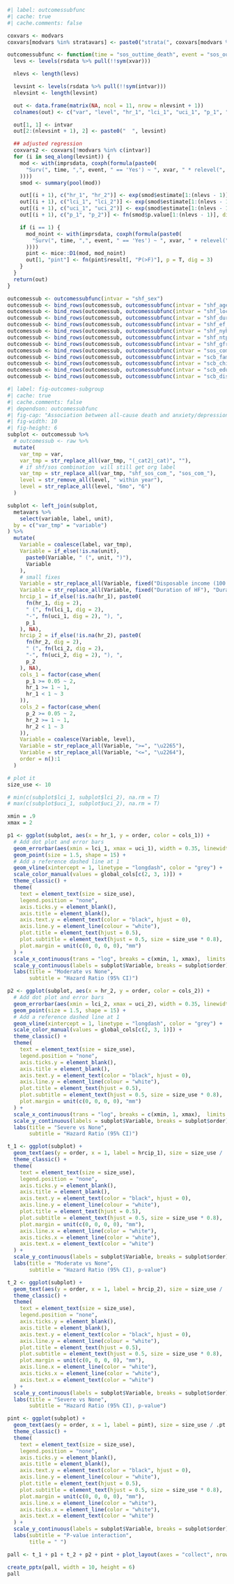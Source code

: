 ```r
#| label: outcomessubfunc
#| cache: true
#| cache.comments: false

coxvars <- modvars
coxvars[modvars %in% stratavars] <- paste0("strata(", coxvars[modvars %in% stratavars], ")")

outcomessubfunc <- function(time = "sos_outtime_death", event = "sos_out_death", xvar = "shf_anxiety", intvar) {
  levs <- levels(rsdata %>% pull(!!sym(xvar)))

  nlevs <- length(levs)

  levsint <- levels(rsdata %>% pull(!!sym(intvar)))
  nlevsint <- length(levsint)

  out <- data.frame(matrix(NA, ncol = 11, nrow = nlevsint + 1))
  colnames(out) <- c("var", "level", "hr_1", "lci_1", "uci_1", "p_1", "hr_2", "lci_2", "uci_2", "p_2", "pint")

  out[1, 1] <- intvar
  out[2:(nlevsint + 1), 2] <- paste0("  ", levsint)

  ## adjusted regression
  coxvars2 <- coxvars[!modvars %in% c(intvar)]
  for (i in seq_along(levsint)) {
    mod <- with(imprsdata, coxph(formula(paste0(
      "Surv(", time, ",", event, " == 'Yes') ~ ", xvar, " * relevel(", intvar, ", ref = '", levsint[i], "') +", paste(coxvars2, collapse = " + ")
    ))))
    smod <- summary(pool(mod))

    out[(i + 1), c("hr_1", "hr_2")] <- exp(smod$estimate[1:(nlevs - 1)])
    out[(i + 1), c("lci_1", "lci_2")] <- exp(smod$estimate[1:(nlevs - 1)] - global_z05 * smod$std.error[1:(nlevs - 1)])
    out[(i + 1), c("uci_1", "uci_2")] <- exp(smod$estimate[1:(nlevs - 1)] + global_z05 * smod$std.error[1:(nlevs - 1)])
    out[(i + 1), c("p_1", "p_2")] <- fn(smod$p.value[1:(nlevs - 1)], dig = 3, p = TRUE)

    if (i == 1) {
      mod_noint <- with(imprsdata, coxph(formula(paste0(
        "Surv(", time, ",", event, " == 'Yes') ~ ", xvar, " + relevel(", intvar, ", ref = '", levsint[i], "') +", paste(coxvars2, collapse = " + ")
      ))))
      pint <- mice::D1(mod, mod_noint)
      out[1, "pint"] <- fn(pint$result[, "P(>F)"], p = T, dig = 3)
    }
  }
  return(out)
}

outcomessub <- outcomessubfunc(intvar = "shf_sex")
outcomessub <- bind_rows(outcomessub, outcomessubfunc(intvar = "shf_age_cat"))
outcomessub <- bind_rows(outcomessub, outcomessubfunc(intvar = "shf_location"))
outcomessub <- bind_rows(outcomessub, outcomessubfunc(intvar = "shf_durationhf"))
outcomessub <- bind_rows(outcomessub, outcomessubfunc(intvar = "shf_ef_cat"))
outcomessub <- bind_rows(outcomessub, outcomessubfunc(intvar = "shf_nyha_cat"))
outcomessub <- bind_rows(outcomessub, outcomessubfunc(intvar = "shf_ntprobnp_cat"))
outcomessub <- bind_rows(outcomessub, outcomessubfunc(intvar = "shf_gfrckdepi_cat"))
outcomessub <- bind_rows(outcomessub, outcomessubfunc(intvar = "sos_com_stroke"))
outcomessub <- bind_rows(outcomessub, outcomessubfunc(intvar = "scb_famtype"))
outcomessub <- bind_rows(outcomessub, outcomessubfunc(intvar = "scb_child"))
outcomessub <- bind_rows(outcomessub, outcomessubfunc(intvar = "scb_education"))
outcomessub <- bind_rows(outcomessub, outcomessubfunc(intvar = "scb_dispincome_cat"))
```

```r
#| label: fig-outcomes-subgroup
#| cache: true
#| cache.comments: false
#| dependson: outcomessubfunc
#| fig-cap: "Association between all-cause death and anxiety/depression - Subgroups"
#| fig-width: 10
#| fig-height: 6
subplot <- outcomessub %>%
  # outcomessub <- raw %>%
  mutate(
    var_tmp = var,
    var_tmp = str_replace_all(var_tmp, "(_cat2|_cat)", ""),
    # if shf/sos combination  will still get org label
    var_tmp = str_replace_all(var_tmp, "shf_sos_com_", "sos_com_"), 
    level = str_remove_all(level, " within year"), 
    level = str_replace_all(level, "6mo", "6")
  )

subplot <- left_join(subplot,
  metavars %>%
    select(variable, label, unit),
  by = c("var_tmp" = "variable")
) %>%
  mutate(
    Variable = coalesce(label, var_tmp),
    Variable = if_else(!is.na(unit),
      paste0(Variable, " (", unit, ")"),
      Variable
    ),
    # small fixes
    Variable = str_replace_all(Variable, fixed("Disposable income (100 SEK)"), "Income"),
    Variable = str_replace_all(Variable, fixed("Duration of HF"), "Duration of HF (months)"),
    hrcip_1 = if_else(!is.na(hr_1), paste0(
      fn(hr_1, dig = 2),
      " (", fn(lci_1, dig = 2),
      "-", fn(uci_1, dig = 2), "), ",
      p_1
    ), NA),
    hrcip_2 = if_else(!is.na(hr_2), paste0(
      fn(hr_2, dig = 2),
      " (", fn(lci_2, dig = 2),
      "-", fn(uci_2, dig = 2), "), ",
      p_2
    ), NA),
    cols_1 = factor(case_when(
      p_1 >= 0.05 ~ 2,
      hr_1 >= 1 ~ 1,
      hr_1 < 1 ~ 3
    )),
    cols_2 = factor(case_when(
      p_2 >= 0.05 ~ 2,
      hr_2 >= 1 ~ 1,
      hr_2 < 1 ~ 3
    )),
    Variable = coalesce(Variable, level),
    Variable = str_replace_all(Variable, ">=", "\u2265"),
    Variable = str_replace_all(Variable, "<=", "\u2264"),
    order = n():1
  )

# plot it
size_use <- 10

# min(c(subplot$lci_1, subplot$lci_2), na.rm = T)
# max(c(subplot$uci_1, subplot$uci_2), na.rm = T)

xmin = .9
xmax = 2

p1 <- ggplot(subplot, aes(x = hr_1, y = order, color = cols_1)) +
  # Add dot plot and error bars
  geom_errorbar(aes(xmin = lci_1, xmax = uci_1), width = 0.35, linewidth = 0.3) +
  geom_point(size = 1.5, shape = 15) +
  # Add a reference dashed line at 1
  geom_vline(xintercept = 1, linetype = "longdash", color = "grey") +
  scale_color_manual(values = global_cols[c(2, 3, 1)]) +
  theme_classic() +
  theme(
    text = element_text(size = size_use),
    legend.position = "none",
    axis.ticks.y = element_blank(),
    axis.title = element_blank(),
    axis.text.y = element_text(color = "black", hjust = 0),
    axis.line.y = element_line(colour = "white"),
    plot.title = element_text(hjust = 0.5),
    plot.subtitle = element_text(hjust = 0.5, size = size_use * 0.8),
    plot.margin = unit(c(0, 0, 0, 0), "mm")
  ) +
  scale_x_continuous(trans = "log", breaks = c(xmin, 1, xmax),  limits = c(xmin, xmax)) +
  scale_y_continuous(labels = subplot$Variable, breaks = subplot$order) +
  labs(title = "Moderate vs None", 
       subtitle = "Hazard Ratio (95% CI)")

p2 <- ggplot(subplot, aes(x = hr_2, y = order, color = cols_2)) +
  # Add dot plot and error bars
  geom_errorbar(aes(xmin = lci_2, xmax = uci_2), width = 0.35, linewidth = 0.3) +
  geom_point(size = 1.5, shape = 15) +
  # Add a reference dashed line at 1
  geom_vline(xintercept = 1, linetype = "longdash", color = "grey") +
  scale_color_manual(values = global_cols[c(2, 3, 1)]) +
  theme_classic() +
  theme(
    text = element_text(size = size_use),
    legend.position = "none",
    axis.ticks.y = element_blank(),
    axis.title = element_blank(),
    axis.text.y = element_text(color = "black", hjust = 0),
    axis.line.y = element_line(colour = "white"),
    plot.title = element_text(hjust = 0.5),
    plot.subtitle = element_text(hjust = 0.5, size = size_use * 0.8),
    plot.margin = unit(c(0, 0, 0, 0), "mm")
  ) +
  scale_x_continuous(trans = "log", breaks = c(xmin, 1, xmax),  limits = c(xmin, xmax)) +
  scale_y_continuous(labels = subplot$Variable, breaks = subplot$order) +
  labs(title = "Severe vs None", 
       subtitle = "Hazard Ratio (95% CI)")

t_1 <- ggplot(subplot) +
  geom_text(aes(y = order, x = 1, label = hrcip_1), size = size_use / .pt * 0.8) +
  theme_classic() +
  theme(
    text = element_text(size = size_use),
    legend.position = "none",
    axis.ticks.y = element_blank(),
    axis.title = element_blank(),
    axis.text.y = element_text(color = "black", hjust = 0),
    axis.line.y = element_line(colour = "white"),
    plot.title = element_text(hjust = 0.5),
    plot.subtitle = element_text(hjust = 0.5, size = size_use * 0.8),
    plot.margin = unit(c(0, 0, 0, 0), "mm"), 
    axis.line.x = element_line(color = "white"),
    axis.ticks.x = element_line(color = "white"),
    axis.text.x = element_text(color = "white")
  ) +
  scale_y_continuous(labels = subplot$Variable, breaks = subplot$order) +
  labs(title = "Moderate vs None", 
       subtitle = "Hazard Ratio (95% CI), p-value")

t_2 <- ggplot(subplot) +
  geom_text(aes(y = order, x = 1, label = hrcip_2), size = size_use / .pt * 0.8) +
  theme_classic() +
  theme(
    text = element_text(size = size_use),
    legend.position = "none",
    axis.ticks.y = element_blank(),
    axis.title = element_blank(),
    axis.text.y = element_text(color = "black", hjust = 0),
    axis.line.y = element_line(colour = "white"),
    plot.title = element_text(hjust = 0.5),
    plot.subtitle = element_text(hjust = 0.5, size = size_use * 0.8),
    plot.margin = unit(c(0, 0, 0, 0), "mm"), 
    axis.line.x = element_line(color = "white"),
    axis.ticks.x = element_line(color = "white"),
    axis.text.x = element_text(color = "white")
  ) +
  scale_y_continuous(labels = subplot$Variable, breaks = subplot$order) +
  labs(title = "Severe vs None", 
       subtitle = "Hazard Ratio (95% CI), p-value")

pint <- ggplot(subplot) +
  geom_text(aes(y = order, x = 1, label = pint), size = size_use / .pt * 0.8) +
  theme_classic() +
  theme(
    text = element_text(size = size_use),
    legend.position = "none",
    axis.ticks.y = element_blank(),
    axis.title = element_blank(),
    axis.text.y = element_text(color = "black", hjust = 0),
    axis.line.y = element_line(colour = "white"),
    plot.title = element_text(hjust = 0.5),
    plot.subtitle = element_text(hjust = 0.5, size = size_use * 0.8),
    plot.margin = unit(c(0, 0, 0, 0), "mm"), 
    axis.line.x = element_line(color = "white"),
    axis.ticks.x = element_line(color = "white"),
    axis.text.x = element_text(color = "white")
  ) +
  scale_y_continuous(labels = subplot$Variable, breaks = subplot$order) +
  labs(subtitle = "P-value interaction", 
       title = " ")

pall <- t_1 + p1 + t_2 + p2 + pint + plot_layout(axes = "collect", nrow = 1, width = c(2.2, 3.4, 2.2, 3.4, 1.1))

create_pptx(pall, width = 10, height = 6)
pall
```

